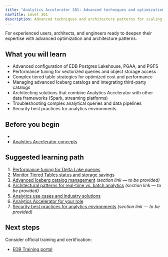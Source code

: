 ```yaml
---
title: "Analytics Accelerator 301: Advanced techniques and optimization"
navTitle: Level 301
description: Advanced techniques and architecture patterns for scaling and optimizing Analytics Accelerator implementations.
---
```


For experienced users, architects, and engineers ready to deepen their expertise with advanced optimization and architecture patterns.

## What you will learn

-   Advanced configuration of EDB Postgres Lakehouse, PGAA, and PGFS
-   Performance tuning for vectorized queries and object storage access
-   Complex tiered table strategies for optimized cost and performance
-   Managing advanced Iceberg catalogs and integrating third-party catalogs
-   Architecting solutions that combine Analytics Accelerator with other data frameworks (Spark, streaming platforms)
-   Troubleshooting complex analytical queries and data pipelines
-   Security best practices for analytics environments

## Before you begin

-
-   [Analytics Accelerator concepts](/edb-postgres-ai/analytics/learn/explained/analytics-concepts)

## Suggested learning path

1.  [Performance tuning for Delta Lake queries](/edb-postgres-ai/hybrid-manager/analytics/learn/how-to/performance-delta-lake-queries)
2.  [Monitor Tiered Tables status and storage savings](/edb-postgres-ai/hybrid-manager/analytics/learn/how-to/monitor-tiered-tables)
3.  [Advanced Iceberg catalog management](../explained/) *(section link — to be provided)*
4.  [Architectural patterns for real-time vs. batch analytics](../explained/) *(section link — to be provided)*
5.  [Analytics use cases and industry solutions](/edb-postgres-ai/hybrid-manager/analytics/learn/use-cases.mdx)
6.  [Analytics Accelerator for your role](../personas.mdx)
7.  [Security best practices for analytics environments](../explained/) *(section link — to be provided)*

## Next steps

Consider official training and certification:

-   [EDB Training portal](/edb-postgres-ai/analytics/learn/paths/#edb-training-and-certification)
